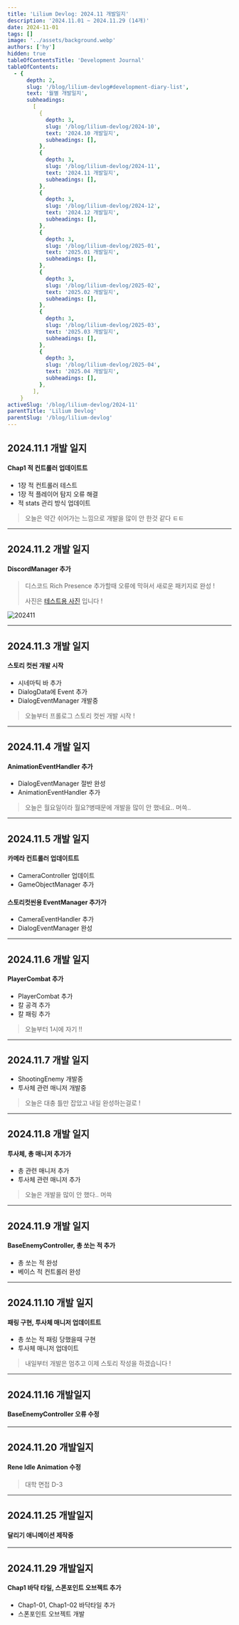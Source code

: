 ```yaml
---
title: 'Lilium Devlog: 2024.11 개발일지'
description: '2024.11.01 ~ 2024.11.29 (14개)'
date: 2024-11-01
tags: []
image: '../assets/background.webp'
authors: ['hy']
hidden: true
tableOfContentsTitle: 'Development Journal'
tableOfContents:
  - {
      depth: 2,
      slug: '/blog/lilium-devlog#development-diary-list',
      text: '월별 개발일지',
      subheadings:
        [
          {
            depth: 3,
            slug: '/blog/lilium-devlog/2024-10',
            text: '2024.10 개발일지',
            subheadings: [],
          },
          {
            depth: 3,
            slug: '/blog/lilium-devlog/2024-11',
            text: '2024.11 개발일지',
            subheadings: [],
          },
          {
            depth: 3,
            slug: '/blog/lilium-devlog/2024-12',
            text: '2024.12 개발일지',
            subheadings: [],
          },
          {
            depth: 3,
            slug: '/blog/lilium-devlog/2025-01',
            text: '2025.01 개발일지',
            subheadings: [],
          },
          {
            depth: 3,
            slug: '/blog/lilium-devlog/2025-02',
            text: '2025.02 개발일지',
            subheadings: [],
          },
          {
            depth: 3,
            slug: '/blog/lilium-devlog/2025-03',
            text: '2025.03 개발일지',
            subheadings: [],
          },
          {
            depth: 3,
            slug: '/blog/lilium-devlog/2025-04',
            text: '2025.04 개발일지',
            subheadings: [],
          },
        ],
    }
activeSlug: '/blog/lilium-devlog/2024-11'
parentTitle: 'Lilium Devlog'
parentSlug: '/blog/lilium-devlog'
---
```


## 2024.11.1 개발 일지

#### Chap1 적 컨트롤러 업데이트트

- 1장 적 컨트롤러 테스트
- 1장 적 플레이어 탐지 오류 해결
- 적 stats 관리 방식 업데이트

> 오늘은 약간 쉬어가는 느낌으로
> 개발을 많이 안 한것 같다 ㅌㅌ

---

## 2024.11.2 개발 일지

#### DiscordManager 추가

> 디스코드 Rich Presence 추가할때 오류에 막혀서 새로운 패키지로 완성 !
>
> 사진은 [테스트용 사진](https://twitter.com/RUDA_E/status/1851131394644459994) 입니다 !

![202411](../assets/202411.webp)

---

## 2024.11.3 개발 일지

#### 스토리 컷씬 개발 시작

- 시네마틱 바 추가
- DialogData에 Event 추가
- DialogEventManager 개발중

> 오늘부터 프롤로그 스토리 컷씬 개발 시작 !

---

## 2024.11.4 개발 일지

#### AnimationEventHandler 추가

- DialogEventManager 절반 완성
- AnimationEventHandler 추가

> 오늘은 월요일이라 월요?병때문에 개발을 많이 안 했네요.. 머쓱..

---

## 2024.11.5 개발 일지

#### 카메라 컨트롤러 업데이트트

- CameraController 업데이트
- GameObjectManager 추가

#### 스토리컷씬용 EventManager 추가가

- CameraEventHandler 추가
- DialogEventManager 완성

---

## 2024.11.6 개발 일지

#### PlayerCombat 추가

- PlayerCombat 추가
- 칼 공격 추가
- 칼 패링 추가

> 오늘부터 1시에 자기 !!

---

## 2024.11.7 개발 일지

- ShootingEnemy 개발중
- 투사체 관련 매니저 개발중

> 오늘은 대충 틀만 잡았고 내일 완성하는걸로 !

---

## 2024.11.8 개발 일지

#### 투사체, 총 매니저 추가가

- 총 관련 매니저 추가
- 투사체 관련 매니저 추가

> 오늘은 개발을 많이 안 했다.. 머쓱

---

## 2024.11.9 개발 일지

#### BaseEnemyController, 총 쏘는 적 추가

- 총 쏘는 적 완성
- 베이스 적 컨트롤러 완성

---

## 2024.11.10 개발 일지

#### 패링 구현, 투사체 매니저 업데이트트

- 총 쏘는 적 패링 당했을때 구현
- 투사체 매니저 업데이트

> 내일부터 개발은 멈추고 이제 스토리 작성을 하겠습니다 !

---

## 2024.11.16 개발일지

#### BaseEnemyController 오류 수정

---

## 2024.11.20 개발일지

#### Rene Idle Animation 수정

> 대학 면접 D-3

---

## 2024.11.25 개발일지

#### 달리기 애니메이션 제작중

---

## 2024.11.29 개발일지

#### Chap1 바닥 타일, 스폰포인트 오브젝트 추가

- Chap1-01, Chap1-02 바닥타일 추가
- 스폰포인트 오브젝트 개발

